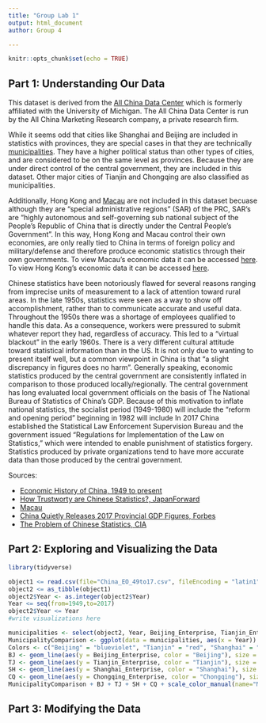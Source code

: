 ```yaml
---
title: "Group Lab 1"
output: html_document
author: Group 4

---
```


```r
knitr::opts_chunk$set(echo = TRUE)
```

## Part 1: Understanding Our Data
This dataset is derived from the [All China Data Center](https://chinadatacenter.net/Data/Services.aspx) which is formerly affiliated with the University of Michigan. The All China Data Center is run by the All China Marketing Research company, a private research firm. 

While it seems odd that cities like Shanghai and Beijing are included in statistics with provinces, they are special cases in that they are technically [municipalities](https://en.wikipedia.org/wiki/Direct-administered_municipalities_of_China). They have a higher political status than other types of cities, and are considered to be on the same level as provinces. Because they are under direct control of the central government, they are included in this dataset. Other major cities of Tianjin and Chongqing are also classified as municipalities.

Additionally, Hong Kong and [Macau](https://en.wikipedia.org/wiki/Macau) are not included in this dataset becuase although they are "special administrative regions" (SAR) of the PRC, SAR's are "highly autonomous and self-governing sub national subject of the People's Republic of China that is directly under the Central People's Government". In this way, Hong Kong and Macau control their own economies, are only really tied to China in terms of foreign policy and military/defense and therefore produce economic statistics through their own governments. To view Macau's economic data it can be accessed [here](https://www.gov.mo/en/about-macao-sar/statistics/). To view Hong Kong's economic data it can be accessed [here](https://www.hkeconomy.gov.hk/en/situation/index.htm). <!-- Should we include something about Taiwan in this section? -->


<!--Explain the time periods that might be the least reliable, and maybe summarize some of the suggested methods for “correcting” things like GDP data. *Need help with this section- I have not found what time periods are the least reliable nor have I found methods?? See the comments and if you have data, please add-->
Chinese statistics have been notoriously flawed for several reasons ranging from imprecise units of measurement to a lack of attention toward rural areas. In the late 1950s, statistics were seen as a way to show off accomplishment, rather than to communicate accurate and useful data. Throughout the 1950s there was a shortage of employees qualified to handle this data. As a consequence, workers were pressured to submit whatever report they had, regardless of accuracy. This led to a "virtual blackout" in the early 1960s. <!--This article also says that heavy industry statistics tend to be more accurate than those of light industry - wonder how this relates to the data?--> There is a very different cultural attitude toward statistical information than in the US. It is not only due to wanting to present itself well, but a common viewpoint in China is that "a slight discrepancy in figures does no harm".
Generally speaking, economic statistics produced by the central government are consistently inflated in comparison to those produced locally/regionally. The central government has long evaluated local government officials on the basis of The National Bureau of Statistics of China's GDP. Because of this motivation to inflate national statistics, the socialist period (1949-1980) will include <!-- probably inflated data? --> the "reform and opening period" beginning in 1982 will include <!-- more accurate data reflecting changes in the more-free market ? -->
In 2017 China established the Statistical Law Enforcement Supervision Bureau and the government issued “Regulations for Implementation of the Law on Statistics,” which were intended to enable punishment of statistics forgery. 
Statistics produced by private organizations tend to have more accurate data than those produced by the central government.
<!-- general source for this, Phil just said this in the lab 1 prompt -->

Sources: 

* [Economic History of China, 1949 to present](https://en.wikipedia.org/wiki/Economic_history_of_China_(1949%E2%80%93present))
* [How Trustworty are Chinese Statistics?, JapanForward](https://japan-forward.com/how-trustworthy-are-chinese-statistics-china-inflates-gdp-figures-by-478-billion-in-2017/)
* [Macau](https://en.wikipedia.org/wiki/Macau)
* [China Quietly Releases 2017 Provincial GDP Figures, Forbes](https://www.forbes.com/sites/salvatorebabones/2018/02/12/china-quietly-releases-2017-provincial-gdp-figures/#799c69ed20dc)
<!--Really interesting article from the CIA, goes into detail about Chinese history and statistics-->
* [The Problem of Chinese Statistics, CIA](https://www.cia.gov/library/center-for-the-study-of-intelligence/kent-csi/vol16no4/html/v17i1a07p_0001.htm)
<!--Here are a couple more articles on issues with Chinese statistics: https://www.economist.com/finance-and-economics/2018/07/07/chinas-statistics-are-bad-many-criticisms-of-them-are-worse and https://www.bloomberg.com/news/articles/2018-04-19/china-s-economic-stats-have-a-credibility-problem - I can send PDF copies if you run out of free articles to view on the sites-->

## Part 2: Exploring and Visualizing the Data

<!-- Explain interesting changes over time -->

<!-- 5 Visualizations + short explanations -->
```r
library(tidyverse)
```
```r
object1 <= read.csv(file="China_EO_49to17.csv", fileEncoding = "latin1")
object2 <= as_tibble(object1)
object2$Year <- as.integer(object2$Year)
Year <= seq(from=1949,to=2017)
object2$Year <= Year
#write visualizations here

municipalities <- select(object2, Year, Beijing_Enterprise, Tianjin_Enterprise, Shanghai_Enterprise, Chongqing_Enterprise)
MunicipalityComparison <- ggplot(data = municipalities, aes(x = Year)) # New ggplot
Colors <- c("Beijing" = "blueviolet", "Tianjin" = "red", "Shanghai" = "cyan3", "Chongqing" = "blue") # Colors and labels for legend
BJ <- geom_line(aes(y = Beijing_Enterprise, color = "Beijing"), size = 1.5)
TJ <- geom_line(aes(y = Tianjin_Enterprise, color = "Tianjin"), size = 1.5)
SH <- geom_line(aes(y = Shanghai_Enterprise, color = "Shanghai"), size = 1.5)
CQ <- geom_line(aes(y = Chongqing_Enterprise, color = "Chongqing"), size = 1.5)
MunicipalityComparison + BJ + TJ + SH + CQ + scale_color_manual(name="Municipality", values = Colors) + ggtitle("Change in Enterprise Counts in Chinese Municipalities") + theme_bw() + ylab("Enterprise Count")
```

## Part 3: Modifying the Data
<!--Function for output ratios, plot a few interesting comparisons-->
<!-- Plot and summarize relationship between output and number of enterprises for specific provinces -->
<!-- Find other data, visualize it, use it to modify existing data and visualize result -->
<!-- "Hidden" variables, visualize, maybe use statistical tests -->
<!-- Aggregate data by region -->
